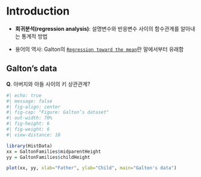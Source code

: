 # Introduction

- **회귀분석(regression analysis)**: 설명변수와 반응변수 사이의 함수관계를 알아내는 통계적 방법

- 용어의 역사: Galton의 [`Regression toward the mean` ](https://en.wikipedia.org/wiki/Regression_toward_the_mean)란 말에서부터 유래함

## Galton's data

<!--
Linear models and extensions, chapter 2
-->

**Q**. 아버지와 아들 사이의 키 상관관계?

```r
#| echo: true
#| message: false
#| fig-align: center
#| fig-cap: "Figure: Galton’s dataset"
#| out-width: 70%
#| fig-height: 6
#| fig-weight: 6
#| view-distance: 10

library(HistData)
xx = GaltonFamilies$midparentHeight
yy = GaltonFamilies$childHeight

plot(xx, yy, xlab="Father", ylab="Child", main="Galton's data")
```
